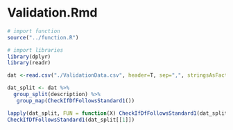# Validation.Rmd

```r

# import function
source("../function.R")

# import libraries
library(dplyr)
library(readr)

dat <-read.csv("./ValidationData.csv", header=T, sep=",", stringsAsFactors=FALSE, encoding="UTF-8")

dat_split <- dat %>% 
  group_split(description) %>%
   group_map(CheckIfDfFollowsStandard1())

lapply(dat_split, FUN = function(X) CheckIfDfFollowsStandard1(dat_split))
CheckIfDfFollowsStandard1(dat_split[[1]])

```

